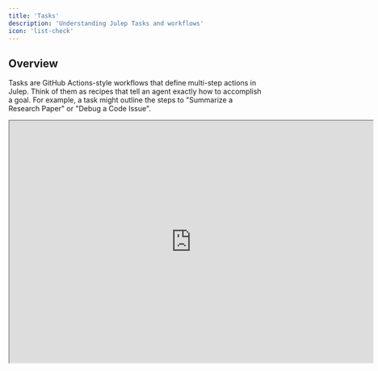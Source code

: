 ```yaml
---
title: 'Tasks'
description: 'Understanding Julep Tasks and workflows'
icon: 'list-check'
---
```


## Overview

Tasks are GitHub Actions-style workflows that define multi-step actions in Julep. Think of them as recipes that tell an agent exactly how to accomplish a goal. For example, a task might outline the steps to "Summarize a Research Paper" or "Debug a Code Issue".

<Frame>
  <iframe 
  src="https://www.loom.com/embed/c5cda67936254465aaff4548245b3e13?hideEmbedTopBar=true" 
  alt="Tasks in action" 
  width="720" 
  height="480"  
  allow="autoplay; encrypted-media" 
  allowfullscreen
  />
</Frame>

Here are some of the key features of tasks:

- Connect multiple AI operations seamlessly
- Make decisions based on intermediate results
- Run operations in parallel for efficiency
- Integrate with external tools and APIs
- Maintain state throughout execution

## Components

A task consists of several key components which can be broadly classified into:

### Input Schema

```yaml YAML
name: Summarize Document
description: Create a concise summary of any document
input_schema:
  type: object
  properties:
    document_text:
      type: string
      description: The text to summarize
```

### Tools

Tools are functions that can be used by an agent to perform tasks. Julep supports:

- [User-defined functions](/concepts/tools#user-defined-functions)
- [System tools](/concepts/tools#system-tools)
- [Integrations](/concepts/tools#integration-tools)
- [API calls](/concepts/tools#api-call-tools)

Learn more about tools [here](/concepts/tools).

```yaml YAML
tools:
- name: internet_search
  description: Performs an internet search using Brave
  type: integration
  integration:
    provider: brave
    method: search
    setup:
      api_key: <BRAVE_API_KEY>
```

### Sub-Workflows

A task can be made up of multiple sub-workflows. These sub-workflows can be named and can be used to break down complex tasks into smaller, more manageable pieces.

```yaml YAML
name: Summarize Document
description: Create a concise summary of any document

sample_sub_workflow:
- prompt: |-
    $ f'Tell me a joke about {steps[0].input.topic}:'

main:
- workflow: sample_sub_workflow
  arguments:
    topic: AI
```

<Info>
  You can learn more about sub-workflows [here](/advanced/types-of-task-steps#subworkflow-step).
</Info>

### Steps

<Note>
  We use tasks and workflows interchangeably. They are the same except Julep's branding reflects tasks.
</Note>

Below is a table of all the steps that can be used in a task.

| Name          | Description                                                                 |
|---------------|-----------------------------------------------------------------------------|
| [Tool Call](/advanced/types-of-task-steps#tool-call-step) | Execute tools defined in the task |
| [Prompt](/advanced/types-of-task-steps#prompt-step) | Send messages to the AI model |
| [Evaluate](/advanced/types-of-task-steps#evaluate-step) | Perform calculations or data manipulation |
| [Wait for Input](/advanced/types-of-task-steps#wait-for-input-step) | Pause workflow for user input |
| [Subworkflow](/advanced/types-of-task-steps#subworkflow-step) | Execute a subworkflow |
| [Set](/advanced/types-of-task-steps#set-step) | Store values for later use |
| [Get](/advanced/types-of-task-steps#get-step) | Retrieve values from storage |
| [Foreach](/advanced/types-of-task-steps#foreach-step) | Iterate over a collection |
| [Map-reduce](/advanced/types-of-task-steps#map-reduce-step) | Process collections in parallel |
| [Switch](/advanced/types-of-task-steps#switch-step) | Multiple condition handling |
| [If-else](/advanced/types-of-task-steps#if-else-step) | Conditional execution |
| [Sleep](/advanced/types-of-task-steps#sleep-step) | Pause execution |
| [Return](/advanced/types-of-task-steps#return-step) | Return values from workflow |
| [Yield](/advanced/types-of-task-steps#yield-step) | Execute subworkflows |
| [Log](/advanced/types-of-task-steps#log-step) | Log messages or specific values |
| [Error](/advanced/types-of-task-steps#error-step) | Handle errors by specifying an error message |

> You can learn more about workflow steps as to how they work in the [Workflow Steps](/advanced/types-of-task-steps) section.

### Context Variables

Tasks have access to three types of context:

#### Input Variables
Access input parameters:
```yaml YAML
- prompt: $ f'Hello {steps[0].input.user_name}'
```

#### Step Results
Use outputs from previous steps:
```yaml YAML
- evaluate: $ len(_.search_results)
- if: $ _.count > 0
```
<Accordion title="How to access the input and output of a step">

In any step, you can access the input and output of a step using the `steps[index].output` or `steps[index].input` variable. For example:

```yaml
- evaluate:
    topic: $ steps[0].input.topic
```

```yaml
- evaluate:
    topic: $ steps[0].output.topic
```

In Julep, the steps are indexed from 0. So the first step is `steps[0]` and the second step is `steps[1]` and so on.
Furthermore the first step input is nothing but the task input and the last step output is nothing but the output of the task.
</Accordion>

<Note>
To learn more about how to use the `$` variable and new syntax, please refer to the [New Syntax](/advanced/new-syntax) section.
</Note>

#### Environment Context
Access agent and session data:
```yaml YAML
- prompt: $ f'Agent {agent.name} is helping you'
```

<Info>
  Input schemas help catch errors early by validating all inputs before execution starts.
</Info>

Here's how these components work together:

```yaml YAML [expandable]
name: Process Customer Feedback
description: Analyze and categorize customer feedback
input_schema:
  type: object
  required: ["feedback_text"]
  properties:
    feedback_text:
      type: string
    sentiment_analysis:
      type: boolean
      default: true

tools:
- name: get_weather_info
  type: integration  
  integration:
    provider: weather
    setup:
      api_key: OPENWEATHERMAP_API_KEY

main:
- tool: get_weather_info
  arguments:
    location: $ steps[0].input.location

- prompt: |-
    $ f"""The weather in {steps[0].output.location} is the following:
    {steps[0].output.weather}
    
    <task>
    Analyze the weather and provide a summary of the weather in the location. Include some recommendations on what to wear based on the weather.
    </task>
    """
```

> Learn more about tools [here](/concepts/tools).

### Metadata

Metadata is a key-value pair that can be used to categorize and filter tasks.

## How to Use Tasks ?

### Creating a Task

Here's a simple task that summarizes a document and checks if the summary is too long. We first define the task in a YAML file and then create it using the Julep SDK.

<CodeGroup>

```yaml task.yaml [expandable]
name: Summarize Document
description: Create a concise summary of any document
input_schema:
  type: object
  properties:
    document_text:
      type: string
      description: The text to summarize

main:
  - prompt: |-
      $ f'''Analyze the following text and create a summary:
      {steps[0].input.document_text}'''
    unwrap: true
  - evaluate:
      too_long: $ len(_) > 500
  - if: $ _.too_long
    then:
      prompt: |-
        $ f'''Make the summary more concise:
        {steps[0].output}'''
      unwrap: true
    else: 
      evaluate:
        content: $ steps[0].output
```

```python main.py
import yaml
import os

task_def = yaml.safe_load(open("task.yaml"))

task = client.tasks.create(
    agent_id="agent_id",
    **task_def
)
```

```javascript index.js


// Create a task
import yaml from "yaml";
import fs from "fs";

const task_definition = yaml.parse(fs.readFileSync("task.yaml", "utf8"));

async function createTask(agentId) {
  const task = await client.tasks.create(agentId, task_definition);
  return task;
}
```
</CodeGroup>

<Tip>
    Check out the API reference [here](/api-reference/tasks) or SDK reference (Python [here](/sdks/python/reference#tasks) or JavaScript [here](/sdks/nodejs/reference#tasks) for more details on different operations you can perform on tasks.
</Tip>


### Executing a Task

Here's how to execute a task:

<CodeGroup>
```python Python
# Execute a task
execution = client.executions.create(
  task_id=task.id,
  input={
      "document_text": "This is a sample document"
  }
)

# Monitor progress
while True:
  result = client.executions.get(execution.id)
  if result.status in ["succeeded", "failed"]:
      break
  time.sleep(1)
```

```javascript Node.js [expandable]
// Execute a task
async function executeTask(taskId) {
  const execution = await client.executions.create(taskId, {
    input: { idea: "A cat who learns to fly" },
  });

  while (true) {
    const result = await client.executions.get(execution.id);
    console.log(result.status, result.output);

    if (result.status === "succeeded" || result.status === "failed") {
      // 📦 Once the execution is finished, retrieve the results
      if (result.status === "succeeded") {
        console.log(result.output);
      } else {
        throw new Error(result.error);
      }
      break;
    }

    await new Promise((resolve) => setTimeout(resolve, 1000));
  }
}
```
</CodeGroup>

<Tip>
    Check out the API reference [here](/api-reference/executions) or SDK reference (Python [here](/sdks/python/reference#executions) or JavaScript [here](/sdks/nodejs/reference#executions) for more details on different operations you can perform on tasks.
</Tip>

## Relationship to Other Concepts

This section will help you understand how tasks relate to other concepts in Julep.

### Agents

Julep agents can power tasks by providing memory, context, or tools. Tasks are multi-step workflows designed for complex, automated execution. Whenever you create a task, you can associate it with an agent if you want to leverage that agent's capabilities. Unlike sessions, tasks are not meant for real-time interaction; they run through a defined workflow to achieve a goal.

For example:

<CodeGroup>
```python Python [expandable]
import yaml

# Create an agent
agent = client.agents.create(
  name="Customer Support Agent",
  about="An agent that handles customer support requests",
  model="gpt-4o",
)

# Add a tool to the agent
client.agents.tools.create(
  agent_id=agent.id,
  **yaml.safe_load("""
  name: send_email
  type: integration
  integration:
    provider: email
    method: send
    setup:
      host: "smtp.example.com"
      port: 587
      user: "your_username"
      password: "your_password"
  """),
)

# Create a task that inherits this tool
task = client.tasks.create(
  agent_id=agent.id,
  **yaml.safe_load("""
    name: Handle Support Request

    # Make sure to set this to true if you want to inherit tools from the agent
    inherit_tools: true

    input_schema:
      type: object
      properties:
        customer_email:
          type: string
          description: The email of the customer
        subject:
          type: string
        body:
          type: string
          description: The body of the email

    main:
    - prompt:
      - role: system
        content: You are a customer support agent who works for Julep AI. You will be given a support request from a customer. You will need to handle the request by sending a reply email to the customer.
      - role: user
        content: |-
          $ f"""Handle the support request from this email: {steps[0].input.customer_email}
          The subject of the email is this:
          {steps[0].input.subject}

          ---

          The body of the email is this:
          {steps[0].input.body}
          """
      unwrap: true

    - tool: send_email
      arguments:
        to: $ steps[0].input.customer_email
        from: "support@julep.ai"
        subject: "$ f'Re: {steps[0].input.subject}'"
        body: $ steps[0].output
  """)
)
```

```javascript Node.js [expandable]
// Create an agent
const agent = await client.agents.create({ 
  name: "Customer Support Agent",
  about: "An agent that handles customer support requests",
  model: "gpt-4o",
  });

// Add a tool to the agent
await client.agents.tools.create(
  agent.id,
  yaml.parse(`
    name: send_email
    type: integration
    integration:
      provider: email
      method: send
      setup:
        host: "smtp.example.com"
        port: 587
        user: "your_username"
        password: "your_password"
  `)
);

// Create a task that inherits this tool
const task = await client.tasks.create(
  agent.id, 
  yaml.parse(`
    name: Handle Support Request

    # Make sure to set this to true if you want to inherit tools from the agent
    inherit_tools: true

    input_schema:
      type: object
      properties:
        customer_email:
          type: string
          description: The email of the customer
        subject:
          type: string
        body:
          type: string
          description: The body of the email

    main:
    - prompt:
      - role: system
        content: You are a customer support agent who works for Julep AI. You will be given a support request from a customer. You will need to handle the request by sending a reply email to the customer.
      - role: user
        content: |-
          $ f"""Handle the support request from this email: {steps[0].input.customer_email}
          The subject of the email is this:
          {steps[0].input.subject}

          ---

          The body of the email is this:
          {steps[0].input.body}
          """
      unwrap: true

    - tool: send_email
      arguments:
        to: $ steps[0].input.customer_email
        from: "support@julep.ai"
        subject: "$ f'Re: {steps[0].input.subject}'"
        body: $ steps[0].output
  `)
);
```
</CodeGroup>

### Tools

Task can leverage tools to perform complex operations. There are 2 ways of defining tools for tasks:

1. Associate a tool with an agent, and inherit it in the task definition by setting `inherit_tools` to `true` while creating the task. Example:

<CodeGroup>
```python Python [expandable]
client.agents.tools.create(
  agent_id="agent_id",
  **yaml.safe_load("""
    name: get_weather_info
    type: integration
    integration:
      provider: weather
      setup:
        api_key: "your_openweathermap_api_key"
  """)

task = client.tasks.create(
  agent_id="agent_id",
  **yaml.safe_load("""
    name: Get Weather Info
    inherit_tools: true
    main:
      - tool: get_weather_info
        arguments:
          location: New York
  """)
)
```

```javascript Node.js [expandable]
await client.agents.tools.create(
  agent.id,
  yaml.parse(`
    name: get_weather_info
    type: integration
    integration:
      provider: weather
      setup:
        api_key: "your_openweathermap_api_key"
  `)
);

task = await client.tasks.create(
  agent.id,
  yaml.parse(`
    name: Get Weather Info
    inherit_tools: true
    main:
      - tool: get_weather_info
        arguments:
          location: New York
  `)
);
```
</CodeGroup>

2. Define a tool in the task definition. Example:

<CodeGroup>
```python Python
task = client.tasks.create(
  agent_id="agent_id",
  **yaml.safe_load("""
    name: Get Weather Info
    tools:
    - name: get_weather_info
      type: integration
      integration:
        provider: weather
        setup:
          api_key: "your_openweathermap_api_key"
    main:
      - tool: get_weather_info
        arguments:
          location: New York
  """)
)
```

```javascript Node.js
task = await client.tasks.create(
  agent.id,
  yaml.parse(`
    name: Get Weather Info
    tools:
    - name: get_weather_info
      type: integration
      integration:
        provider: weather
        setup:
          api_key: "your_openweathermap_api_key"
    main:
      - tool: get_weather_info
        arguments:
          location: New York
  `)
);
```
</CodeGroup>

When you define a tool in the task definition, it is available to all steps in that task only. On the other hand, when you associate a tool with an agent, it is available to all the Tasks associated with that agent.

## Best Practices

<CardGroup cols={3}>
  <Card title="Keep Tasks Focused" icon="bullseye">
    <ul>
      <li>1. **Purpose**: Each task should have a single, clear purpose</li>
      <li>2. **Subtasks**: Break complex workflows into smaller subtasks</li>
    </ul>
  </Card>

  <Card title="Handle Errors Gracefully" icon="shield-check">
    <ul>
      <li>1. **Error Handling**: Use try/catch blocks for error-prone operations</li>
      <li>2. **Error Messages**: Provide helpful error messages</li>
      <li>3. **Fallback Options**: Include fallback options where appropriate</li>
    </ul>
  </Card>

  <Card title="Optimize Performance" icon="gauge">
    <ul>
      <li>1. **Parallel Execution**: Use parallel execution when steps are independent</li>
      <li>2. **Map-Reduce**: Use map-reduce to run steps in parallel</li>
    </ul>
  </Card>
</CardGroup>

## Next Steps

- [Workflow Steps](/advanced/types-of-task-steps) - Learn about all available step types
- [Tools](/concepts/tools) - Learn about tools and how to use them in tasks
- [Sessions](/concepts/sessions) - Learn about sessions and how to use them in tasks